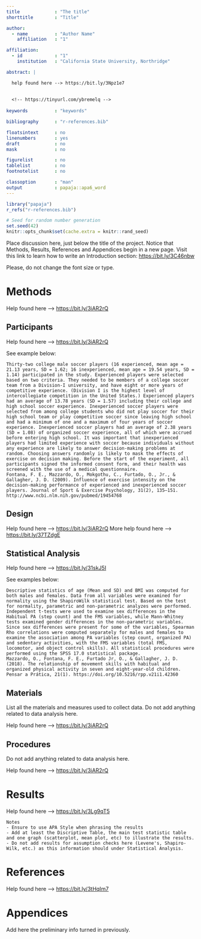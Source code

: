 ```yaml
---
title             : "The title"
shorttitle        : "Title"

author: 
  - name          : "Author Name"
    affiliation   : "1"

affiliation:
  - id            : "1"
    institution   : "California State University, Northridge"

abstract: |

  help found here --> https://bit.ly/3Npz1e7
  
  
  <!-- https://tinyurl.com/ybremelq -->
  
keywords          : "keywords"

bibliography      : "r-references.bib"

floatsintext      : no
linenumbers       : yes
draft             : no
mask              : no

figurelist        : no
tablelist         : no
footnotelist      : no

classoption       : "man"
output            : papaja::apa6_word
---
```


```r
library("papaja")
r_refs("r-references.bib")
```

```r
# Seed for random number generation
set.seed(42)
knitr::opts_chunk$set(cache.extra = knitr::rand_seed)
```

Place discussion here, just below the title of the project. Notice that Methods, Results, References and Appendices begin in a new page. Visit this link to learn how to write an Introduction section: <https://bit.ly/3C46nbw>

Please, do not change the font size or type.

\newpage

# Methods

Help found here --\> <https://bit.ly/3iAR2rQ>

## Participants

Help found here --\> <https://bit.ly/3iAR2rQ>

See example below:

    Thirty-two college male soccer players (16 experienced, mean age = 21.13 years, SD = 1.62; 16 inexperienced, mean age = 19.54 years, SD = 1.14) participated in the study. Experienced players were selected based on two criteria. They needed to be members of a college soccer team from a Division-I university, and have eight or more years of competitive experience. (Division I is the highest level of intercollegiate competition in the United States.) Experienced players had an average of 13.78 years (SD = 1.57) including their college and high school soccer experience. Inexperienced soccer players were selected from among college students who did not play soccer for their high school team or play competitive soccer since leaving high school and had a minimum of one and a maximum of four years of soccer experience. Inexperienced soccer players had an average of 2.38 years (SD = 1.08) of organized soccer experience, all of which were accrued before entering high school. It was important that inexperienced players had limited experience with soccer because individuals without any experience are likely to answer decision-making problems at random. Choosing answers randomly is likely to mask the effects of exercise on decision making. Before the start of the experiment, all participants signed the informed consent form, and their health was screened with the use of a medical questionnaire.
    Fontana, F. E., Mazzardo, O., Mokgothu, C., Furtado, O., Jr., & Gallagher, J. D. (2009). Influence of exercise intensity on the decision-making performance of experienced and inexperienced soccer players. Journal of Sport & Exercise Psychology, 31(2), 135–151. http://www.ncbi.nlm.nih.gov/pubmed/19454768

## Design

Help found here --\> <https://bit.ly/3iAR2rQ> More help found here --\> <https://bit.ly/37TZdgE>

## Statistical Analysis

Help found here --\> <https://bit.ly/31skJ5I>

See examples below:

    Descriptive statistics of age (Mean and SD) and BMI was computed for both males and females. Data from all variables were examined for normality using the ShapiroWilk statistical test. Based on the test for normality, parametric and non-parametric analyzes were performed. Independent t-tests were used to examine sex differences in the Habitual PA (step count) and the FMS variables, while Mann-Whitney tests examined gender differences in the non-parametric variables. Since sex differences were present for some of the variables, Spearman Rho correlations were computed separately for males and females to examine the association among PA variables (step count, organized PA) and sedentary activities, with the FMS variables (total FMS, locomotor, and object control skills). All statistical procedures were performed using the SPSS 17.0 statistical package.
    Mazzardo, O., Fontana, F. E., Furtado Jr, O., & Gallagher, J. D. (2018). The relationship of movement skills with habitual and organized physical activity in seven and eight-year-old children. Pensar a Prática, 21(1). https://doi.org/10.5216/rpp.v21i1.42360

## Materials

List all the materials and measures used to collect data. Do not add anything related to data analysis here.

Help found here --\> <https://bit.ly/3iAR2rQ>

## Procedures

Do not add anything related to data analysis here.

Help found here --\> <https://bit.ly/3iAR2rQ>

\newpage

# Results

Help found here --\> <https://bit.ly/3Lg9qT5>

    Notes
    - Ensure to use APA Style when phrasing the results
    - Add at least the Discriptive Table, the main test statistic table and one graph (scatterplot, mean plot, etc) to illustrate the results.
    - Do not add results for assumption checks here (Levene's, Shapiro-Wilk, etc.) as this information should under Statistical Analysis.

\newpage

# References

Help found here --\> <https://bit.ly/3tHqIm7>

\newpage

# Appendices

Add here the preliminary info turned in previously.
